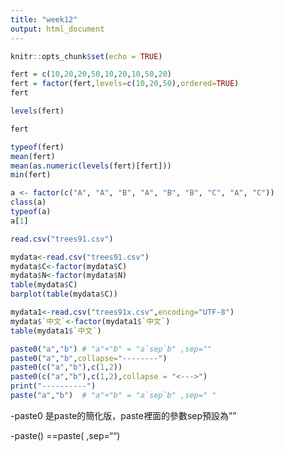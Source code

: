 ```yaml
---
title: "week12"
output: html_document
---
```


```r
knitr::opts_chunk$set(echo = TRUE)
```

```r
fert = c(10,20,20,50,10,20,10,50,20)
fert = factor(fert,levels=c(10,20,50),ordered=TRUE)
fert
```
```r
levels(fert)
```
```r
fert
```
```r
typeof(fert)
mean(fert)
mean(as.numeric(levels(fert)[fert]))
min(fert)
```
```r
a <- factor(c("A", "A", "B", "A", "B", "B", "C", "A", "C"))
class(a)
typeof(a)
a[1]
```
```r
read.csv("trees91.csv")
```
```r
mydata<-read.csv("trees91.csv")
mydata$C<-factor(mydata$C)
mydata$N<-factor(mydata$N)
table(mydata$C)
barplot(table(mydata$C))
```

```r
mydata1<-read.csv("trees91x.csv",encoding="UTF-8")
mydata$`中文`<-factor(mydata1$`中文`)
table(mydata1$`中文`)
```

```r
paste0("a","b") # "a"+"b" = "a`sep`b" ,sep=""
paste0("a","b",collapse="--------")
paste0(c("a","b"),c(1,2))
paste0(c("a","b"),c(1,2),collapse = "<--->")
print("----------")
paste("a","b")  # "a"+"b" = "a`sep`b" ,sep=" "
```
-paste0 是paste的簡化版，paste裡面的參數sep預設為""

-paste() ==paste( ,sep="")

